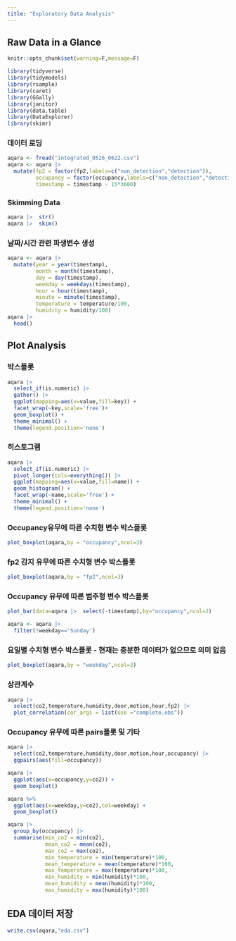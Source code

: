 ```yaml
---
title: "Exploratory Data Analysis"
---
```


## Raw Data in a Glance

```r
knitr::opts_chunk$set(warning=F,message=F)

library(tidyverse)
library(tidymodels)
library(rsample)
library(caret)
library(GGally)
library(janitor)
library(data.table)
library(DataExplorer)
library(skimr)
```

### 데이터 로딩

```r
aqara <- fread("integrated_0526_0622.csv")
aqara <- aqara |>  
  mutate(fp2 = factor(fp2,labels=c("non_detection","detection")),
         occupancy = factor(occupancy,labels=c("non_detection","detection")),
         timestamp = timestamp - 15*3600)
```

### Skimming Data

```r
aqara |>  str()
aqara |>  skim()
```

### 날짜/시간 관련 파생변수 생성

```r
aqara <- aqara |>  
  mutate(year = year(timestamp),
         month = month(timestamp),
         day = day(timestamp),
         weekday = weekdays(timestamp),
         hour = hour(timestamp),
         minute = minute(timestamp),
         temperature = temperature/100,
         humidity = humidity/100) 
aqara |>  
  head()
```

## Plot Analysis

### 박스플롯

```r
aqara |>  
  select_if(is.numeric) |> 
  gather() |>  
  ggplot(mapping=aes(x=value,fill=key)) +
  facet_wrap(~key,scale='free')+
  geom_boxplot() +
  theme_minimal() +
  theme(legend.position='none')
```

### 히스토그램

```r
aqara |>  
  select_if(is.numeric) |>  
  pivot_longer(cols=everything()) |>  
  ggplot(mapping=aes(x=value,fill=name)) +
  geom_histogram() +
  facet_wrap(~name,scale='free') +
  theme_minimal() +
  theme(legend.position='none')
```

### Occupancy유무에 따른 수치형 변수 박스플롯

```r
plot_boxplot(aqara,by = "occupancy",ncol=3)
```

### fp2 감지 유무에 따른 수치형 변수 박스플롯

```r
plot_boxplot(aqara,by = "fp2",ncol=3)
```

### Occupancy 유무에 따른 범주형 변수 박스플롯

```r
plot_bar(data=aqara |>  select(-timestamp),by="occupancy",ncol=2)
```

```r
aqara <- aqara |>  
  filter(!weekday=='Sunday') 
```

### 요일별 수치형 변수 박스플롯 - 현재는 충분한 데이터가 없으므로 의미 없음

```r
plot_boxplot(aqara,by = "weekday",ncol=3)
```

### 상관계수

```r
aqara |> 
  select(co2,temperature,humidity,door,motion,hour,fp2) |> 
  plot_correlation(cor_args = list(use ="complete.obs"))
```

### Occupancy 유무에 따른 pairs플롯 및 기타

```r
aqara |> 
  select(co2,temperature,humidity,door,motion,hour,occupancy) |> 
  ggpairs(aes(fill=occupancy))

```

```r
aqara |>  
  ggplot(aes(x=occupancy,y=co2)) +
  geom_boxplot()
```

```r
aqara %>% 
  ggplot(aes(x=weekday,y=co2),col=weekday) +
  geom_boxplot()
```

```r
aqara |>  
  group_by(occupancy) |>  
  summarise(min_co2 = min(co2),
            mean_co2 = mean(co2),
            max_co2 = max(co2),
            min_temperature = min(temperature)*100,
            mean_temperature = mean(temperature)*100,
            max_temperature = max(temperature)*100,
            min_humidity = min(humidity)*100,
            mean_humidity = mean(humidity)*100,
            max_humidity = max(humidity)*100)
```

## EDA 데이터 저장

```r
write.csv(aqara,"eda.csv")
```
